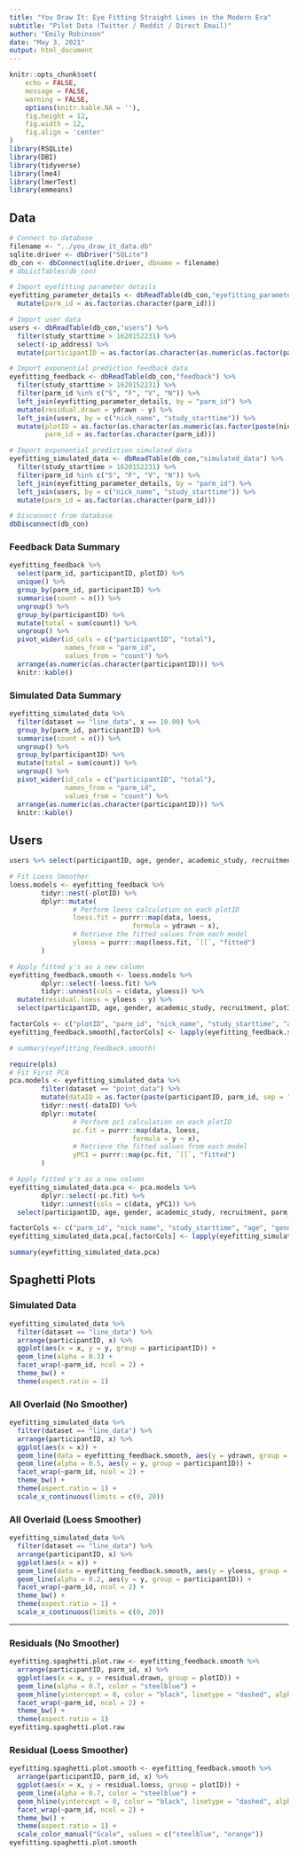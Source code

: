 ```yaml
---
title: "You Draw It: Eye Fitting Straight Lines in the Modern Era"  
subtitle: "Pilot Data (Twitter / Reddit / Direct Email)"
author: "Emily Robinson"
date: "May 3, 2021"
output: html_document
---
```


```r
knitr::opts_chunk$set(
	echo = FALSE,
	message = FALSE,
	warning = FALSE,
	options(knitr.kable.NA = ''), 
	fig.height = 12, 
	fig.width = 12,
	fig.align = 'center'
)
library(RSQLite)
library(DBI)
library(tidyverse)
library(lme4)
library(lmerTest)
library(emmeans)
```

## Data

```r
# Connect to database
filename <- "../you_draw_it_data.db"
sqlite.driver <- dbDriver("SQLite")
db_con <- dbConnect(sqlite.driver, dbname = filename)
# dbListTables(db_con)

# Import eyefitting parameter details
eyefitting_parameter_details <- dbReadTable(db_con,"eyefitting_parameter_details") %>%
  mutate(parm_id = as.factor(as.character(parm_id)))

# Import user data
users <- dbReadTable(db_con,"users") %>%
  filter(study_starttime > 1620152231) %>%
  select(-ip_address) %>%
  mutate(participantID = as.factor(as.character(as.numeric(as.factor(paste(nick_name, "_", study_starttime, sep = ""))))))

# Import exponential prediction feedback data
eyefitting_feedback <- dbReadTable(db_con,"feedback") %>%
  filter(study_starttime > 1620152231) %>%
  filter(parm_id %in% c("S", "F", "V", "N")) %>%
  left_join(eyefitting_parameter_details, by = "parm_id") %>%
  mutate(residual.drawn = ydrawn - y) %>%
  left_join(users, by = c("nick_name", "study_starttime")) %>%
  mutate(plotID = as.factor(as.character(as.numeric(as.factor(paste(nick_name, "_", start_time, "_", end_time, sep = ""))))),
         parm_id = as.factor(as.character(parm_id)))

# Import exponential prediction simulated data
eyefitting_simulated_data <- dbReadTable(db_con,"simulated_data") %>%
  filter(study_starttime > 1620152231) %>%
  filter(parm_id %in% c("S", "F", "V", "N")) %>%
  left_join(eyefitting_parameter_details, by = "parm_id") %>%
  left_join(users, by = c("nick_name", "study_starttime")) %>%
  mutate(parm_id = as.factor(as.character(parm_id)))

# Disconnect from database
dbDisconnect(db_con)
```

### Feedback Data Summary

```r
eyefitting_feedback %>%
  select(parm_id, participantID, plotID) %>%
  unique() %>%
  group_by(parm_id, participantID) %>%
  summarise(count = n()) %>%
  ungroup() %>%
  group_by(participantID) %>%
  mutate(total = sum(count)) %>%
  ungroup() %>%
  pivot_wider(id_cols = c("participantID", "total"),
              names_from = "parm_id",
              values_from = "count") %>%
  arrange(as.numeric(as.character(participantID))) %>%
  knitr::kable()
```

### Simulated Data Summary

```r
eyefitting_simulated_data %>%
  filter(dataset == "line_data", x == 10.00) %>%
  group_by(parm_id, participantID) %>%
  summarise(count = n()) %>%
  ungroup() %>%
  group_by(participantID) %>%
  mutate(total = sum(count)) %>%
  ungroup() %>%
  pivot_wider(id_cols = c("participantID", "total"),
              names_from = "parm_id",
              values_from = "count") %>%
  arrange(as.numeric(as.character(participantID))) %>%
  knitr::kable()
```

## Users

```r
users %>% select(participantID, age, gender, academic_study, recruitment) %>% knitr::kable()
```


```r

# Fit Loess Smoother
loess.models <- eyefitting_feedback %>%
        tidyr::nest(-plotID) %>%
        dplyr::mutate(
                # Perform loess calculation on each plotID
                loess.fit = purrr::map(data, loess,
                               formula = ydrawn ~ x),
                # Retrieve the fitted values from each model
                yloess = purrr::map(loess.fit, `[[`, "fitted")
        )

# Apply fitted y's as a new column
eyefitting_feedback.smooth <- loess.models %>%
        dplyr::select(-loess.fit) %>%
        tidyr::unnest(cols = c(data, yloess)) %>%
  mutate(residual.loess = yloess - y) %>%
  select(participantID, age, gender, academic_study, recruitment, plotID, parm_id, x, y, ydrawn, yloess, residual.drawn, residual.loess, nick_name, study_starttime, start_time, end_time)

factorCols <- c("plotID", "parm_id", "nick_name", "study_starttime", "age", "gender", "academic_study", "recruitment", "participantID")
eyefitting_feedback.smooth[,factorCols] <- lapply(eyefitting_feedback.smooth[,factorCols], factor)

# summary(eyefitting_feedback.smooth)
```


```r
require(pls)
# Fit First PCA
pca.models <- eyefitting_simulated_data %>%
        filter(dataset == "point_data") %>%
        mutate(dataID = as.factor(paste(participantID, parm_id, sep = ""))) %>%
        tidyr::nest(-dataID) %>%
        dplyr::mutate(
                # Perform pc1 calculation on each plotID
                pc.fit = purrr::map(data, loess,
                               formula = y ~ x),
                # Retrieve the fitted values from each model
                yPC1 = purrr::map(pc.fit, `[[`, "fitted")
        )

# Apply fitted y's as a new column
eyefitting_simulated_data.pca <- pca.models %>%
        dplyr::select(-pc.fit) %>%
        tidyr::unnest(cols = c(data, yPC1)) %>%
  select(participantID, age, gender, academic_study, recruitment, parm_id, x, y, yPC1, nick_name, study_starttime)

factorCols <- c("parm_id", "nick_name", "study_starttime", "age", "gender", "academic_study", "recruitment", "participantID")
eyefitting_simulated_data.pca[,factorCols] <- lapply(eyefitting_simulated_data.pca[,factorCols], factor)

summary(eyefitting_simulated_data.pca)
```

## Spaghetti Plots

### Simulated Data

```r
eyefitting_simulated_data %>%
  filter(dataset == "line_data") %>%
  arrange(participantID, x) %>%
  ggplot(aes(x = x, y = y, group = participantID)) +
  geom_line(alpha = 0.3) +
  facet_wrap(~parm_id, ncol = 2) +
  theme_bw() +
  theme(aspect.ratio = 1)
```

### All Overlaid (No Smoother)

```r
eyefitting_simulated_data %>%
  filter(dataset == "line_data") %>%
  arrange(participantID, x) %>%
  ggplot(aes(x = x)) +
  geom_line(data = eyefitting_feedback.smooth, aes(y = ydrawn, group = plotID), color = "steelblue", alpha = 0.5) +
  geom_line(alpha = 0.5, aes(y = y, group = participantID)) +
  facet_wrap(~parm_id, ncol = 2) +
  theme_bw() +
  theme(aspect.ratio = 1) +
  scale_x_continuous(limits = c(0, 20))
```

### All Overlaid (Loess Smoother)

```r
eyefitting_simulated_data %>%
  filter(dataset == "line_data") %>%
  arrange(participantID, x) %>%
  ggplot(aes(x = x)) +
  geom_line(data = eyefitting_feedback.smooth, aes(y = yloess, group = plotID), color = "steelblue", alpha = 0.7) +
  geom_line(alpha = 0.2, aes(y = y, group = participantID)) +
  facet_wrap(~parm_id, ncol = 2) +
  theme_bw() +
  theme(aspect.ratio = 1) +
  scale_x_continuous(limits = c(0, 20))
```

<hr>
### Residuals (No Smoother)

```r
eyefitting.spaghetti.plot.raw <- eyefitting_feedback.smooth %>%
  arrange(participantID, parm_id, x) %>%
  ggplot(aes(x = x, y = residual.drawn, group = plotID)) +
  geom_line(alpha = 0.7, color = "steelblue") +
  geom_hline(yintercept = 0, color = "black", linetype = "dashed", alpha = 0.5) +
  facet_wrap(~parm_id, ncol = 2) +
  theme_bw() +
  theme(aspect.ratio = 1)
eyefitting.spaghetti.plot.raw 
```

### Residual (Loess Smoother)

```r
eyefitting.spaghetti.plot.smooth <- eyefitting_feedback.smooth %>%
  arrange(participantID, parm_id, x) %>%
  ggplot(aes(x = x, y = residual.loess, group = plotID)) +
  geom_line(alpha = 0.7, color = "steelblue") +
  geom_hline(yintercept = 0, color = "black", linetype = "dashed", alpha = 0.5) +
  facet_wrap(~parm_id, ncol = 2) +
  theme_bw() +
  theme(aspect.ratio = 1) +
  scale_color_manual("Scale", values = c("steelblue", "orange"))
eyefitting.spaghetti.plot.smooth
```
